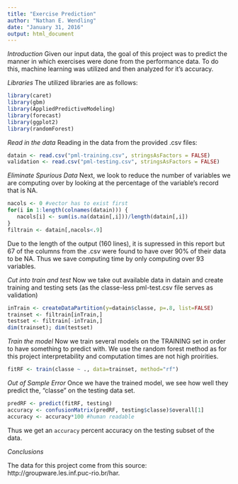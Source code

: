 ```yaml
---
title: "Exercise Prediction"
author: "Nathan E. Wendling"
date: "January 31, 2016"
output: html_document
---
```


*Introduction*
Given our input data, the goal of this project was to predict the manner in which exercises were done from the performance data.
To do this, machine learning was utilized and then analyzed for it's accuracy.

*Libraries*
The utilized libraries are as follows:

```r
library(caret)
library(gbm)
library(AppliedPredictiveModeling)
library(forecast)
library(ggplot2)
library(randomForest)
```

*Read in the data*
Reading in the data from the provided .csv files:

```r
datain <- read.csv("pml-training.csv", stringsAsFactors = FALSE)
validation <- read.csv("pml-testing.csv", stringsAsFactors = FALSE)
```

*Eliminate Spurious Data*
Next, we look to reduce the number of variables we are computing over by looking at the percentage of the variable's record that is NA.

```r
nacols <- 0 #vector has to exist first
for(i in 1:length(colnames(datain))) {
   nacols[i] <- sum(is.na(datain[,i]))/length(datain[,i])
}
filtrain <- datain[,nacols<.9]
```
Due to the length of the output (160 lines), it is supressed in this report but 67 of the columns from the .csv were found to have over 90% of their data to be NA.  Thus we save computing time by only computing over 93 variables.

*Cut into train and test*
Now we take out available data in datain and create training and testing sets (as the classe-less pml-test.csv file serves as validation)
```r
inTrain <- createDataPartition(y=datain$classe, p=.8, list=FALSE)
trainset <- filtrain[inTrain,]
testset <- filtrain[-inTrain,]
dim(trainset); dim(testset)
```


*Train the model*
Now we train several models on the TRAINING set in order to have something to predict with.  We use the random forest method as for this project interpretability and computation times are not high proirities.

```r
fitRF <- train(classe ~ ., data=trainset, method="rf")
```

*Out of Sample Error*
Once we have the trained model, we see how well they predict the, "classe" on the testing data set.

```r
predRF <- predict(fitRF, testing)
accuracy <- confusionMatrix(predRF, testing$classe)$overall[1]
accuracy <- accuracy*100 #human readable
```

Thus we get an `accuracy` percent accuracy on the testing subset of the data.

*Conclusions*






The data for this project come from this source: http://groupware.les.inf.puc-rio.br/har.